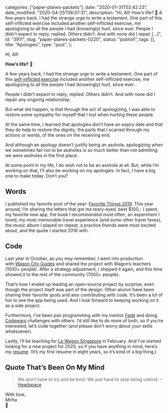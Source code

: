 
  categories: ["paper-planes-packets"],
  date: "2020-01-31T02:42:23",
  date_modified: "2020-04-25T08:07:31",
  description:
    "Hi, All! How’s life? 🌿 A few years back, I had the strange urge to write a testament. One part of this self-inflicted exercise included another self-inflicted exercise, me apologizing to all the people I had (knowingly) hurt, since ever. People I didn’t expect to reply, replied. Others didn’t. And with none did I repair […]",
  id: "3911",
  slug: "paper-planes-packets-0220",
  status: "publish",
  tags: [],
  title: "Apologies",
  type: "post",
};


Hi, All!

**How’s life?** 🌿

A few years back, I had the strange urge to write a testament. One part of this [self-inflicted exercise](https://www.thespinoffproject.com/bucket-list/#list) included another self-inflicted exercise, me apologizing to all the people I had (knowingly) hurt, since ever.

People I didn’t expect to reply, replied. Others didn’t. And with none did I repair any ongoing relationship.

But what did happen, is that through the act of apologizing, I was able to restore some sympathy for myself that I lost when hurting these people.

At the same time, I learned that apologies don’t have an expiry date and that they do help to restore the dignity, the parts that I scarred through my actions or words, of the ones on the receiving end.

And although an apology doesn’t justify being an asshole, apologizing when we sometimes fail not to be assholes is so much better than not admitting we were assholes in the first place.

At some point in my life, I do wish not to be an asshole at all. But, while I’m working on that, I’ll also be working on my apologies. In fact, I have a big one to make today. Don’t you?

## Words

I published my favorite post of the year: [Favorite Things 2019](/posts/favorite-things-2019/). This year around, I’m sharing the letters that got me teary-eyed, best $100,- I spent, my favorite new app, the book I recommended most often, an experiment I loved, my most memorable travel experience (and some other travel faves), the music album I played on repeat, a practice friends were most excited about, and the quote I started 2018 with.

## Code

Last year in October, as you may remember, I went into production with [Wagon City Guides](https://wagon-city-guides.herokuapp.com/) and shared the project with Wagon’s teachers (1000+ people). After a strategy adjustment, I shipped it again, and this time showed it to the rest of the community (7000+ people).

That’s how I ended up leading an open-source project by surprise, even though the project itself was part of the design. Other alumni have been sharing their favorite spots and also contributing with code. It’s been a lot of fun to see the app being used. And I look forward to keeping working on it as a side project.

Furthermore, I’ve been pair programming with my mentor [Fede](https://kundeveloper.com) and doing [Codewars](https://www.codewars.com/) challenges with others. I’d still like to do more of both, so if you’re interested, let’s code together (and please don’t worry about your skills whatsoever).

Lastly, I’ll be teaching for [Le Wagon Singapore](https://www.lewagon.com/singapore) in February. And I’ve started looking for a new project for 2020, so if you have anything in mind, here’s my [resume](/resume/). (It’s my first resume in eight years, so it’s kind of a big thing.)

## Quote That’s Been On My Mind

> We don’t have to try and be kind. We just have to stop being unkind. –[Headspace](https://twitter.com/Headspace/status/754930052349960193)

With love,\
Mirha\
🦖
